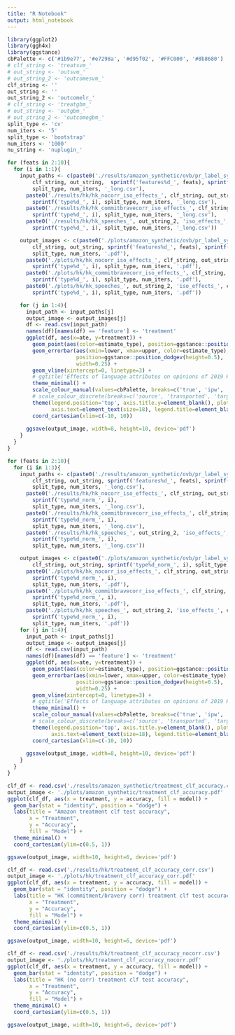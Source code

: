 ```yaml
---
title: "R Notebook"
output: html_notebook
---
```


```r
library(ggplot2)
library(ggh4x)
library(ggstance)
cbPalette <- c('#1b9e77', '#e7298a', '#d95f02', '#FFC000', '#8b8680')
# clf_string <- 'treatsvm_'
# out_string <- 'outsvm_'
# out_string_2 <- 'outcomesvm_'
clf_string <- ''
out_string <- ''
out_string_2 <- 'outcomelr_'
# clf_string <- 'treatgbm_'
# out_string <- 'outgbm_'
# out_string_2 <- 'outcomegbm_'
split_type <- 'cv'
num_iters <- '5'
split_type <- 'bootstrap'
num_iters <- '1000'
nu_string <- 'nuplugin_'
```


```r
for (feats in 2:10){
  for (i in 1:1){
    input_paths <- c(paste0('./results/amazon_synthetic/ovb/pr_label_synthetic_direct_iso_effects_', 
        clf_string, out_string,  sprintf('features%d_', feats), sprintf('type%d_', i), nu_string,
        split_type, num_iters, '_long.csv'),
      paste0('./results/hk/hk_nocorr_iso_effects_', clf_string, out_string, 
        sprintf('type%d_', i), split_type, num_iters, '_long.csv'),
      paste0('./results/hk/hk_commitbravecorr_iso_effects_', clf_string, out_string, 
        sprintf('type%d_', i), split_type, num_iters, '_long.csv'),
      paste0('./results/hk/hk_speeches_', out_string_2, 'iso_effects_', clf_string, out_string, 
        sprintf('type%d_', i), split_type, num_iters, '_long.csv'))

    output_images <- c(paste0('./plots/amazon_synthetic/ovb/pr_label_synthetic_direct1.00.0_iso_effects_', 
        clf_string, out_string, sprintf('features%d_', feats), sprintf('type%d_', i), nu_string, 
        split_type, num_iters, '.pdf'),
      paste0('./plots/hk/hk_nocorr_iso_effects_', clf_string, out_string, 
        sprintf('type%d_', i), split_type, num_iters, '.pdf'),
      paste0('./plots/hk/hk_commitbravecorr_iso_effects_', clf_string, out_string, 
        sprintf('type%d_', i), split_type, num_iters, '.pdf'),
      paste0('./plots/hk/hk_speeches_', out_string_2, 'iso_effects_', clf_string, out_string, 
        sprintf('type%d_', i), split_type, num_iters, '.pdf'))

    for (j in 1:4){
      input_path <- input_paths[j]
      output_image <- output_images[j]
      df <- read.csv(input_path)
      names(df)[names(df) == 'feature'] <- 'treatment'
      ggplot(df, aes(x=ate, y=treatment)) + 
        geom_point(aes(color=estimate_type), position=ggstance::position_dodgev(height=0.5)) +
        geom_errorbar(aes(xmin=lower, xmax=upper, color=estimate_type),
                      position=ggstance::position_dodgev(height=0.5),
                      width=0.25) +
        geom_vline(xintercept=0, linetype=3) +
        # ggtitle('Effects of language attributes on opinions of 2019 HK protests') + 
        theme_minimal() +
        scale_colour_manual(values=cbPalette, breaks=c('true', 'ipw', 'dr', 'outcome model', 'naive')) +
        # scale_colour_discrete(breaks=c('source', 'transported', 'target')) + 
        theme(legend.position='top', axis.title.y=element_blank(), plot.title = element_text(hjust = 0.5),
              axis.text=element_text(size=18), legend.title=element_blank(), legend.text=element_text(size=18), axis.title.x=element_text(size=20))  +
        coord_cartesian(xlim=c(-10, 10))
      
      ggsave(output_image, width=8, height=10, device='pdf')
    }
  }
}
```


```r
for (feats in 2:10){
  for (i in 1:3){
    input_paths <- c(paste0('./results/amazon_synthetic/ovb/pr_label_synthetic_direct_iso_effects_', 
        clf_string, out_string, sprintf('features%d_', feats), sprintf('type%d_', i), nu_string, 'norm_',
        split_type, num_iters, '_long.csv'),
      paste0('./results/hk/hk_nocorr_iso_effects_', clf_string, out_string, 
        sprintf('type%d_norm_', i), 
        split_type, num_iters, '_long.csv'),
      paste0('./results/hk/hk_commitbravecorr_iso_effects_', clf_string, out_string, 
        sprintf('type%d_norm_', i),
        split_type, num_iters, '_long.csv'),
      paste0('./results/hk/hk_speeches_', out_string_2, 'iso_effects_', clf_string, out_string, 
        sprintf('type%d_norm_', i),
        split_type, num_iters, '_long.csv'))

    output_images <- c(paste0('./plots/amazon_synthetic/ovb/pr_label_synthetic_direct1.00.0_iso_effects_', 
        clf_string, out_string, sprintf('type%d_norm_', i), split_type, num_iters, '.pdf'),
      paste0('./plots/hk/hk_nocorr_iso_effects_', clf_string, out_string, 
        sprintf('type%d_norm_', i),
        split_type, num_iters, '.pdf'),
      paste0('./plots/hk/hk_commitbravecorr_iso_effects_', clf_string, out_string, 
        sprintf('type%d_norm_', i),
        split_type, num_iters, '.pdf'),
      paste0('./plots/hk/hk_speeches_', out_string_2, 'iso_effects_', clf_string, out_string, 
        sprintf('type%d_norm_', i),
        split_type, num_iters, '.pdf'))
    for (j in 1:4){
      input_path <- input_paths[j]
      output_image <- output_images[j]
      df <- read.csv(input_path)
      names(df)[names(df) == 'feature'] <- 'treatment'
      ggplot(df, aes(x=ate, y=treatment)) + 
        geom_point(aes(color=estimate_type), position=ggstance::position_dodgev(height=0.5)) +
        geom_errorbar(aes(xmin=lower, xmax=upper, color=estimate_type),
                      position=ggstance::position_dodgev(height=0.5),
                      width=0.25) +
        geom_vline(xintercept=0, linetype=3) +
        # ggtitle('Effects of language attributes on opinions of 2019 HK protests') + 
        theme_minimal() +
        scale_colour_manual(values=cbPalette, breaks=c('true', 'ipw', 'dr', 'outcome model', 'naive')) +
        # scale_colour_discrete(breaks=c('source', 'transported', 'target')) + 
        theme(legend.position='top', axis.title.y=element_blank(), plot.title = element_text(hjust = 0.5),
              axis.text=element_text(size=18), legend.title=element_blank(), legend.text=element_text(size=18), axis.title.x=element_text(size=20))  +
        coord_cartesian(xlim=c(-10, 10))
      
      ggsave(output_image, width=8, height=10, device='pdf')
    }
  }
}
```

```r
clf_df <- read.csv('./results/amazon_synthetic/treatment_clf_accuracy.csv')
output_image <- './plots/amazon_synthetic/treatment_clf_accuracy.pdf'
ggplot(clf_df, aes(x = treatment, y = accuracy, fill = model)) +
  geom_bar(stat = "identity", position = "dodge") +
  labs(title = "Amazon treatment clf test accuracy",
       x = "Treatment",
       y = "Accuracy",
       fill = "Model") +
  theme_minimal() +
  coord_cartesian(ylim=c(0.5, 1))

ggsave(output_image, width=10, height=6, device='pdf')
```

```r
clf_df <- read.csv('./results/hk/treatment_clf_accuracy_corr.csv')
output_image <- './plots/hk/treatment_clf_accuracy_corr.pdf'
ggplot(clf_df, aes(x = treatment, y = accuracy, fill = model)) +
  geom_bar(stat = "identity", position = "dodge") +
  labs(title = "HK (commitment/bravery corr) treatment clf test accuracy",
       x = "Treatment",
       y = "Accuracy",
       fill = "Model") +
  theme_minimal() +
  coord_cartesian(ylim=c(0.5, 1))

ggsave(output_image, width=10, height=6, device='pdf')
```

```r
clf_df <- read.csv('./results/hk/treatment_clf_accuracy_nocorr.csv')
output_image <- './plots/hk/treatment_clf_accuracy_nocorr.pdf'
ggplot(clf_df, aes(x = treatment, y = accuracy, fill = model)) +
  geom_bar(stat = "identity", position = "dodge") +
  labs(title = "HK (no corr) treatment clf test accuracy",
       x = "Treatment",
       y = "Accuracy",
       fill = "Model") +
  theme_minimal() +
  coord_cartesian(ylim=c(0.5, 1))

ggsave(output_image, width=10, height=6, device='pdf')
```